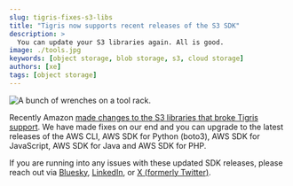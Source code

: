 ```yaml
---
slug: tigris-fixes-s3-libs
title: "Tigris now supports recent releases of the S3 SDK"
description: >
  You can update your S3 libraries again. All is good.
image: ./tools.jpg
keywords: [object storage, blob storage, s3, cloud storage]
authors: [xe]
tags: [object storage]
---
```


![A bunch of wrenches on a tool rack.](./tools.jpg)

Recently Amazon
[made changes to the S3 libraries that broke Tigris support](https://www.tigrisdata.com/blog/downgrade-py-js/).
We have made fixes on our end and you can upgrade to the latest releases of the
AWS CLI, AWS SDK for Python (boto3), AWS SDK for JavaScript, AWS SDK for Java
and AWS SDK for PHP.

If you are running into any issues with these updated SDK releases, please reach
out via [Bluesky](https://bsky.app/profile/tigrisdata.com),
[LinkedIn](https://www.linkedin.com/company/tigrisdata/?viewAsMember=true), or
[X (formerly Twitter)](https://x.com/TigrisData/).

